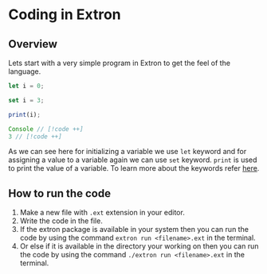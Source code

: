 # Coding in Extron

## Overview

Lets start with a very simple program in Extron to get the feel of the language.

``` ts [example.ext]
let i = 0;

set i = 3;

print(i);

Console // [!code ++]
3 // [!code ++]
```

As we can see here for initializing a variable we use `let` keyword and for assigning a value to a variable again we can use `set` keyword. `print` is used to print the value of a variable.
To learn more about the keywords refer [here](/docs/concepts/Syntax).

## How to run the code

1. Make a new file with `.ext` extension in your editor. 
2. Write the code in the file.
3. If the extron package is available in your system then you can run the code by using the command `extron run <filename>.ext` in the terminal.
4. Or else if it is available in the directory your working on then you can run the code by using the command `./extron run <filename>.ext` in the terminal.